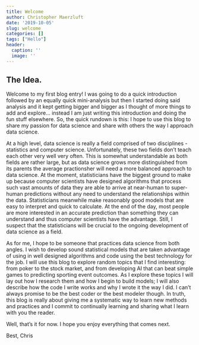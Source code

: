 ```yaml
---
title: Welcome
author: Christopher Maerzluft
date: '2019-10-05'
slug: welcome
categories: []
tags: ["Hello"]
header:
  caption: ''
  image: ''
---
```


## The Idea.

Welcome to my first blog entry! I was going to do a quick introduction followed by an equally quick mini-analysis but then I started doing said analysis and it kept getting bigger and bigger as I thought of more things to add and explore... instead I am just writing this introduction and doing the fun stuff elsewhere. So, the quick rundown is this: I hope to use this blog to share my passion for data science and share with others the way I approach data science.

At a high level, data science is really a field comprised of two disciplines - statistics and computer science. Unfortunately, these two fields don't teach each other very well very often. This is somewhat understandable as both fields are rather large, but as data science grows more distinguished from its parents the average practionsher will need a more balanced approach to data science. At the moment, statisticians have the biggest ground to make up because computer scientists have designed algorithms that process such vast amounts of data they are able to arrive at near-human to super-human predictions without any need to understand the relationships within the data. Statisticians meanwhile make reasonably good models that are easy to interpret and quick to calculate. At the end of the day, most people are more interested in an accurate prediction than something they can understand and thus computer scientists have the advantage. Still, I suspect that the statisticians will be crucial to the ongoing development of data science as a field.

As for me, I hope to be someone that practices data science from both angles. I wish to develop sound statistical models that are taken advantage of using in well designed algorithms and code using the best technology for the job. I will use this blog to explore random topics that I find interesting: from poker to the stock market, and from developing AI that can beat simple games to predicting sporting event outcomes. As I explore these topics I will lay out how I research them and how I begin to build models; I will also describe how the code I write works and why I wrote it the way I did. I can't always promise to be the best coder or the best modeler though. In truth, this blog is really about giving me a systematic way to learn new methods and practices and I commit to continually learning and sharing what I learn with you the reader.

Well, that's it for now. I hope you enjoy everything that comes next.

Best,
Chris

